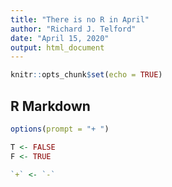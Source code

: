 ```yaml
---
title: "There is no R in April"
author: "Richard J. Telford"
date: "April 15, 2020"
output: html_document
---
```


```r
knitr::opts_chunk$set(echo = TRUE)
```

## R Markdown

```r
options(prompt = "+ ")
```

```r
T <- FALSE
F <- TRUE
```

```r
`+` <- `-`
```


